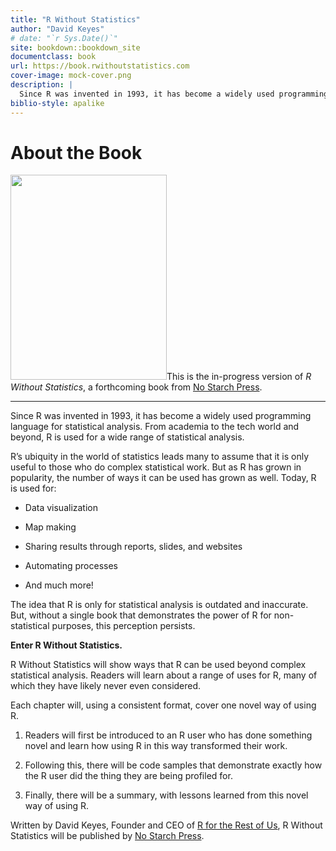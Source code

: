 ```yaml
--- 
title: "R Without Statistics"
author: "David Keyes"
# date: "`r Sys.Date()`"
site: bookdown::bookdown_site
documentclass: book
url: https://book.rwithoutstatistics.com
cover-image: mock-cover.png
description: |
  Since R was invented in 1993, it has become a widely used programming language for statistical analysis. From academia to the tech world and beyond, R is used for a wide range of statistical analysis. R Without Statistics will show ways that R can be used beyond complex statistical analysis. Readers will learn about a range of uses for R, many of which they have likely never even considered.
biblio-style: apalike
---
```


# About the Book 

<img src="mock-cover.png" class="cover" width="250" height="328"/>This is the in-progress version of *R Without Statistics*, a forthcoming book from [No Starch Press](https://www.nostarch.com/).

<hr>

Since R was invented in 1993, it has become a widely used programming language for statistical analysis. From academia to the tech world and beyond, R is used for a wide range of statistical analysis.

R's ubiquity in the world of statistics leads many to assume that it is only useful to those who do complex statistical work. But as R has grown in popularity, the number of ways it can be used has grown as well. Today, R is used for:

-   Data visualization

-   Map making

-   Sharing results through reports, slides, and websites

-   Automating processes

-   And much more!

The idea that R is only for statistical analysis is outdated and inaccurate. But, without a single book that demonstrates the power of R for non-statistical purposes, this perception persists.

**Enter R Without Statistics.**

R Without Statistics will show ways that R can be used beyond complex statistical analysis. Readers will learn about a range of uses for R, many of which they have likely never even considered.

Each chapter will, using a consistent format, cover one novel way of using R.

1.  Readers will first be introduced to an R user who has done something novel and learn how using R in this way transformed their work.

2.  Following this, there will be code samples that demonstrate exactly how the R user did the thing they are being profiled for.

3.  Finally, there will be a summary, with lessons learned from this novel way of using R.

Written by David Keyes, Founder and CEO of [R for the Rest of Us](https://rfortherestofus.com/), R Without Statistics will be published by [No Starch Press](https://nostarch.com/).
